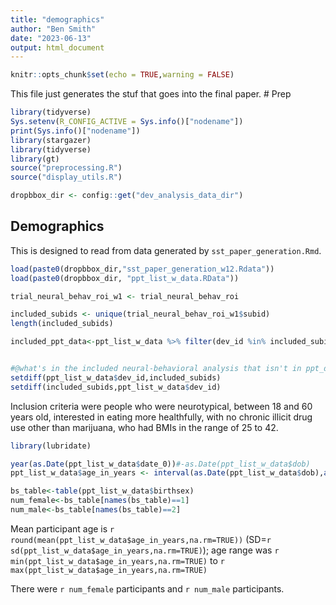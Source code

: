 ```yaml
---
title: "demographics"
author: "Ben Smith"
date: "2023-06-13"
output: html_document
---
```


```r
knitr::opts_chunk$set(echo = TRUE,warning = FALSE)

```
This file just generates the stuf that goes into the final paper.
# Prep

```r
library(tidyverse)
Sys.setenv(R_CONFIG_ACTIVE = Sys.info()["nodename"])
print(Sys.info()["nodename"])
library(stargazer)
library(tidyverse)
library(gt)
source("preprocessing.R")
source("display_utils.R")

```

```r
dropbbox_dir <- config::get("dev_analysis_data_dir")

```


## Demographics

This is designed to read from data generated by `sst_paper_generation.Rmd`.
```r



load(paste0(dropbbox_dir,"sst_paper_generation_w12.Rdata"))
load(paste0(dropbbox_dir, "ppt_list_w_data.RData"))

trial_neural_behav_roi_w1 <- trial_neural_behav_roi
```

```r

included_subids <- unique(trial_neural_behav_roi_w1$subid)
length(included_subids)

included_ppt_data<-ppt_list_w_data %>% filter(dev_id %in% included_subids)


#@what's in the included neural-behavioral analysis that isn't in ppt_data?
setdiff(ppt_list_w_data$dev_id,included_subids)
setdiff(included_subids,ppt_list_w_data$dev_id)


```


Inclusion criteria were people who were neurotypical, between 18 and 60 years old, interested in eating more healthfully, with no chronic illicit drug use other than marijuana, who had BMIs in the range of 25 to 42.

```r
library(lubridate)

year(as.Date(ppt_list_w_data$date_0))#-as.Date(ppt_list_w_data$dob)
ppt_list_w_data$age_in_years <- interval(as.Date(ppt_list_w_data$dob),as.Date(ppt_list_w_data$date_0)) %/% years(1)

bs_table<-table(ppt_list_w_data$birthsex)
num_female<-bs_table[names(bs_table)==1]
num_male<-bs_table[names(bs_table)==2]
```


Mean participant age is `r round(mean(ppt_list_w_data$age_in_years,na.rm=TRUE))` (SD=`r sd(ppt_list_w_data$age_in_years,na.rm=TRUE)`); age range was `r min(ppt_list_w_data$age_in_years,na.rm=TRUE)` to `r max(ppt_list_w_data$age_in_years,na.rm=TRUE)`

There were `r num_female` participants and `r num_male` participants.